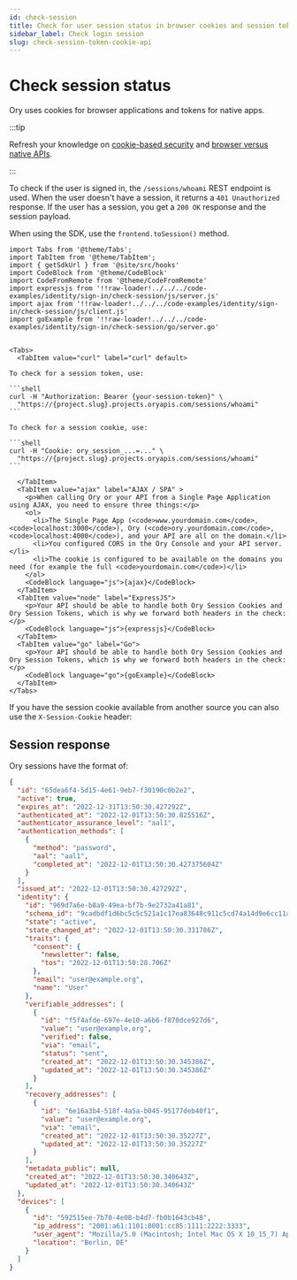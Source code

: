 ```yaml
---
id: check-session
title: Check for user session status in browser cookies and session tokens
sidebar_label: Check login session
slug: check-session-token-cookie-api
---
```


# Check session status

Ory uses cookies for browser applications and tokens for native apps.

:::tip

Refresh your knowledge on [cookie-based security](../../security-model.mdx) and
[browser versus native APIs](../native-browser.mdx).

:::

To check if the user is signed in, the `/sessions/whoami` REST endpoint is used. When the user doesn't have a session, it returns
a `401 Unauthorized` response. If the user has a session, you get a `200 OK` response and the session payload.

When using the SDK, use the `frontend.toSession()` method.

````mdx-code-block
import Tabs from '@theme/Tabs';
import TabItem from '@theme/TabItem';
import { getSdkUrl } from '@site/src/hooks'
import CodeBlock from '@theme/CodeBlock'
import CodeFromRemote from '@theme/CodeFromRemote'
import expressjs from '!!raw-loader!../../../code-examples/identity/sign-in/check-session/js/server.js'
import ajax from '!!raw-loader!../../../code-examples/identity/sign-in/check-session/js/client.js'
import goExample from '!!raw-loader!../../../code-examples/identity/sign-in/check-session/go/server.go'


<Tabs>
  <TabItem value="curl" label="curl" default>

To check for a session token, use:

```shell
curl -H "Authorization: Bearer {your-session-token}" \
  "https://{project.slug}.projects.oryapis.com/sessions/whoami"
```

To check for a session cookie, use:

```shell
curl -H "Cookie: ory_session_...=..." \
  "https://{project.slug}.projects.oryapis.com/sessions/whoami"
```

  </TabItem>
  <TabItem value="ajax" label="AJAX / SPA" >
    <p>When calling Ory or your API from a Single Page Application using AJAX, you need to ensure three things:</p>
    <ol>
      <li>The Single Page App (<code>www.yourdomain.com</code>, <code>localhost:3000</code>), Ory (<code>ory.yourdomain.com</code>, <code>localhost:4000</code>), and your API are all on the domain.</li>
      <li>You configured CORS in the Ory Console and your API server.</li>
      <li>The cookie is configured to be available on the domains you need (for example the full <code>yourdomain.com</code>)</li>
    </ol>
    <CodeBlock language="js">{ajax}</CodeBlock>
  </TabItem>
  <TabItem value="node" label="ExpressJS">
    <p>Your API should be able to handle both Ory Session Cookies and Ory Session Tokens, which is why we forward both headers in the check:</p>
    <CodeBlock language="js">{expressjs}</CodeBlock>
  </TabItem>
  <TabItem value="go" label="Go">
    <p>Your API should be able to handle both Ory Session Cookies and Ory Session Tokens, which is why we forward both headers in the check:</p>
    <CodeBlock language="go">{goExample}</CodeBlock>
  </TabItem>
</Tabs>
````

If you have the session cookie available from another source you can also use the `X-Session-Cookie` header:

## Session response

Ory sessions have the format of:

```json
{
  "id": "65dea6f4-5d15-4e61-9eb7-f30190c0b2e2",
  "active": true,
  "expires_at": "2022-12-31T13:50:30.427292Z",
  "authenticated_at": "2022-12-01T13:50:30.825516Z",
  "authenticator_assurance_level": "aal1",
  "authentication_methods": [
    {
      "method": "password",
      "aal": "aal1",
      "completed_at": "2022-12-01T13:50:30.427375604Z"
    }
  ],
  "issued_at": "2022-12-01T13:50:30.427292Z",
  "identity": {
    "id": "969d7a6e-b8a9-49ea-bf7b-9e2732a41a81",
    "schema_id": "9cadbdf1d6bc5c5c521a1c17ea83648c911c5cd74a14d9e6cc11a5790d133339c3524f8a2d35d34f4151d2df10a7b73d19f7bd0f709fd5ace9019e080bbc4df6",
    "state": "active",
    "state_changed_at": "2022-12-01T13:50:30.331786Z",
    "traits": {
      "consent": {
        "newsletter": false,
        "tos": "2022-12-01T13:50:28.706Z"
      },
      "email": "user@example.org",
      "name": "User"
    },
    "verifiable_addresses": [
      {
        "id": "f5f4afde-697e-4e10-a6b6-f870dce927d6",
        "value": "user@example.org",
        "verified": false,
        "via": "email",
        "status": "sent",
        "created_at": "2022-12-01T13:50:30.345386Z",
        "updated_at": "2022-12-01T13:50:30.345386Z"
      }
    ],
    "recovery_addresses": [
      {
        "id": "6e16a3b4-518f-4a5a-b045-95177deb40f1",
        "value": "user@example.org",
        "via": "email",
        "created_at": "2022-12-01T13:50:30.35227Z",
        "updated_at": "2022-12-01T13:50:30.35227Z"
      }
    ],
    "metadata_public": null,
    "created_at": "2022-12-01T13:50:30.340643Z",
    "updated_at": "2022-12-01T13:50:30.340643Z"
  },
  "devices": [
    {
      "id": "592515ee-7b70-4e08-b4d7-fb0b1643cb48",
      "ip_address": "2001:a61:1101:8001:cc85:1111:2222:3333",
      "user_agent": "Mozilla/5.0 (Macintosh; Intel Mac OS X 10_15_7) AppleWebKit/537.36 (KHTML, like Gecko) Chrome/107.0.0.0 Safari/537.36",
      "location": "Berlin, DE"
    }
  ]
}
```
